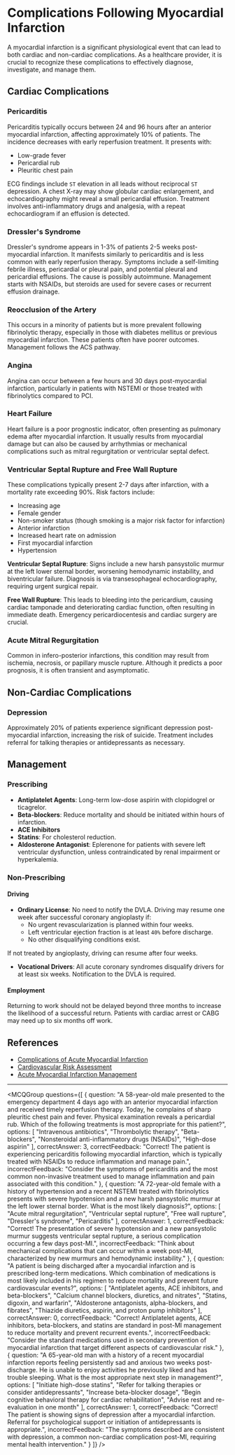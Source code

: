 
# Complications Following Myocardial Infarction

A myocardial infarction is a significant physiological event that can lead to both cardiac and non-cardiac complications. As a healthcare provider, it is crucial to recognize these complications to effectively diagnose, investigate, and manage them.

## Cardiac Complications

### Pericarditis

Pericarditis typically occurs between 24 and 96 hours after an anterior myocardial infarction, affecting approximately 10% of patients. The incidence decreases with early reperfusion treatment. It presents with:

- Low-grade fever
- Pericardial rub
- Pleuritic chest pain

ECG findings include `ST` elevation in all leads without reciprocal `ST` depression. A chest X-ray may show globular cardiac enlargement, and echocardiography might reveal a small pericardial effusion. Treatment involves anti-inflammatory drugs and analgesia, with a repeat echocardiogram if an effusion is detected.

### Dressler's Syndrome

Dressler's syndrome appears in 1-3% of patients 2-5 weeks post-myocardial infarction. It manifests similarly to pericarditis and is less common with early reperfusion therapy. Symptoms include a self-limiting febrile illness, pericardial or pleural pain, and potential pleural and pericardial effusions. The cause is possibly autoimmune. Management starts with NSAIDs, but steroids are used for severe cases or recurrent effusion drainage.

### Reocclusion of the Artery

This occurs in a minority of patients but is more prevalent following fibrinolytic therapy, especially in those with diabetes mellitus or previous myocardial infarction. These patients often have poorer outcomes. Management follows the ACS pathway.

### Angina

Angina can occur between a few hours and 30 days post-myocardial infarction, particularly in patients with NSTEMI or those treated with fibrinolytics compared to PCI.

### Heart Failure

Heart failure is a poor prognostic indicator, often presenting as pulmonary edema after myocardial infarction. It usually results from myocardial damage but can also be caused by arrhythmias or mechanical complications such as mitral regurgitation or ventricular septal defect.

### Ventricular Septal Rupture and Free Wall Rupture

These complications typically present 2-7 days after infarction, with a mortality rate exceeding 90%. Risk factors include:

- Increasing age
- Female gender
- Non-smoker status (though smoking is a major risk factor for infarction)
- Anterior infarction
- Increased heart rate on admission
- First myocardial infarction
- Hypertension

**Ventricular Septal Rupture**: Signs include a new harsh pansystolic murmur at the left lower sternal border, worsening hemodynamic instability, and biventricular failure. Diagnosis is via transesophageal echocardiography, requiring urgent surgical repair.

**Free Wall Rupture**: This leads to bleeding into the pericardium, causing cardiac tamponade and deteriorating cardiac function, often resulting in immediate death. Emergency pericardiocentesis and cardiac surgery are crucial.

### Acute Mitral Regurgitation

Common in infero-posterior infarctions, this condition may result from ischemia, necrosis, or papillary muscle rupture. Although it predicts a poor prognosis, it is often transient and asymptomatic.

## Non-Cardiac Complications

### Depression

Approximately 20% of patients experience significant depression post-myocardial infarction, increasing the risk of suicide. Treatment includes referral for talking therapies or antidepressants as necessary.

## Management

### Prescribing

- **Antiplatelet Agents**: Long-term low-dose aspirin with clopidogrel or ticagrelor.
- **Beta-blockers**: Reduce mortality and should be initiated within hours of infarction.
- **ACE Inhibitors**
- **Statins**: For cholesterol reduction.
- **Aldosterone Antagonist**: Eplerenone for patients with severe left ventricular dysfunction, unless contraindicated by renal impairment or hyperkalemia.

### Non-Prescribing

#### Driving

- **Ordinary License**: No need to notify the DVLA. Driving may resume one week after successful coronary angioplasty if:
  - No urgent revascularization is planned within four weeks.
  - Left ventricular ejection fraction is at least `40%` before discharge.
  - No other disqualifying conditions exist.

If not treated by angioplasty, driving can resume after four weeks.

- **Vocational Drivers**: All acute coronary syndromes disqualify drivers for at least six weeks. Notification to the DVLA is required.

#### Employment

Returning to work should not be delayed beyond three months to increase the likelihood of a successful return. Patients with cardiac arrest or CABG may need up to six months off work.

## References

- [Complications of Acute Myocardial Infarction](https://patient.info/doctor/complications-of-acute-myocardial-infarction)
- [Cardiovascular Risk Assessment](https://patient.info/doctor/cardiovascular-risk-assessment)
- [Acute Myocardial Infarction Management](https://patient.info/doctor/acute-myocardial-infarction-management)

---

<MCQGroup questions={[
  {
    question: "A 58-year-old male presented to the emergency department 4 days ago with an anterior myocardial infarction and received timely reperfusion therapy. Today, he complains of sharp pleuritic chest pain and fever. Physical examination reveals a pericardial rub. Which of the following treatments is most appropriate for this patient?",
    options: [
      "Intravenous antibiotics",
      "Thrombolytic therapy",
      "Beta-blockers",
      "Nonsteroidal anti-inflammatory drugs (NSAIDs)",
      "High-dose aspirin"
    ],
    correctAnswer: 3,
    correctFeedback: "Correct! The patient is experiencing pericarditis following myocardial infarction, which is typically treated with NSAIDs to reduce inflammation and manage pain.",
    incorrectFeedback: "Consider the symptoms of pericarditis and the most common non-invasive treatment used to manage inflammation and pain associated with this condition."
  },
  {
    question: "A 72-year-old female with a history of hypertension and a recent NSTEMI treated with fibrinolytics presents with severe hypotension and a new harsh pansystolic murmur at the left lower sternal border. What is the most likely diagnosis?",
    options: [
      "Acute mitral regurgitation",
      "Ventricular septal rupture",
      "Free wall rupture",
      "Dressler's syndrome",
      "Pericarditis"
    ],
    correctAnswer: 1,
    correctFeedback: "Correct! The presentation of severe hypotension and a new pansystolic murmur suggests ventricular septal rupture, a serious complication occurring a few days post-MI.",
    incorrectFeedback: "Think about mechanical complications that can occur within a week post-MI, characterized by new murmurs and hemodynamic instability."
  },
  {
    question: "A patient is being discharged after a myocardial infarction and is prescribed long-term medications. Which combination of medications is most likely included in his regimen to reduce mortality and prevent future cardiovascular events?",
    options: [
      "Antiplatelet agents, ACE inhibitors, and beta-blockers",
      "Calcium channel blockers, diuretics, and nitrates",
      "Statins, digoxin, and warfarin",
      "Aldosterone antagonists, alpha-blockers, and fibrates",
      "Thiazide diuretics, aspirin, and proton pump inhibitors"
    ],
    correctAnswer: 0,
    correctFeedback: "Correct! Antiplatelet agents, ACE inhibitors, beta-blockers, and statins are standard in post-MI management to reduce mortality and prevent recurrent events.",
    incorrectFeedback: "Consider the standard medications used in secondary prevention of myocardial infarction that target different aspects of cardiovascular risk."
  },
  {
    question: "A 65-year-old man with a history of a recent myocardial infarction reports feeling persistently sad and anxious two weeks post-discharge. He is unable to enjoy activities he previously liked and has trouble sleeping. What is the most appropriate next step in management?",
    options: [
      "Initiate high-dose statins",
      "Refer for talking therapies or consider antidepressants",
      "Increase beta-blocker dosage",
      "Begin cognitive behavioral therapy for cardiac rehabilitation",
      "Advise rest and re-evaluation in one month"
    ],
    correctAnswer: 1,
    correctFeedback: "Correct! The patient is showing signs of depression after a myocardial infarction. Referral for psychological support or initiation of antidepressants is appropriate.",
    incorrectFeedback: "The symptoms described are consistent with depression, a common non-cardiac complication post-MI, requiring mental health intervention."
  }
]} />